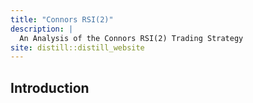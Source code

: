 ```yaml
---
title: "Connors RSI(2)"
description: |
  An Analysis of the Connors RSI(2) Trading Strategy
site: distill::distill_website
---
```


## Introduction
